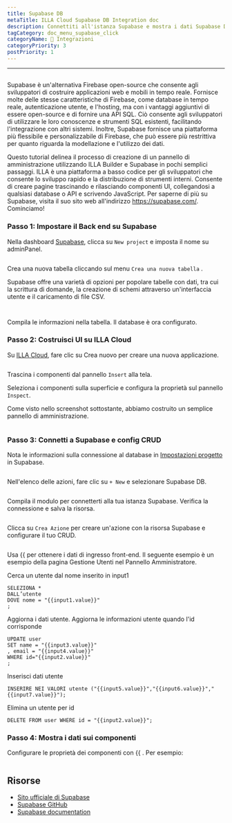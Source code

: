 ```yaml
---
title: Supabase DB
metaTitle: ILLA Cloud Supabase DB Integration doc
description: Connettiti all'istanza Supabase e mostra i dati Supabase DB sui componenti
tagCategory: doc_menu_supabase_click
categoryName: 🔨 Integrazioni
categoryPriority: 3
postPriority: 1
---
```


* * *

## <Heading hidden>Supabase DB</Heading>

Supabase è un'alternativa Firebase open-source che consente agli sviluppatori di costruire applicazioni web e mobili in tempo reale. Fornisce molte delle stesse caratteristiche di Firebase, come database in tempo reale, autenticazione utente, e l'hosting, ma con i vantaggi aggiuntivi di essere open-source e di fornire una API SQL. Ciò consente agli sviluppatori di utilizzare le loro conoscenze e strumenti SQL esistenti, facilitando l'integrazione con altri sistemi. Inoltre, Supabase fornisce una piattaforma più flessibile e personalizzabile di Firebase, che può essere più restrittiva per quanto riguarda la modellazione e l'utilizzo dei dati.

Questo tutorial delinea il processo di creazione di un pannello di amministrazione utilizzando ILLA Builder e Supabase in pochi semplici passaggi. ILLA è una piattaforma a basso codice per gli sviluppatori che consente lo sviluppo rapido e la distribuzione di strumenti interni. Consente di creare pagine trascinando e rilasciando componenti UI, collegandosi a qualsiasi database o API e scrivendo JavaScript. Per saperne di più su Supabase, visita il suo sito web all'indirizzo <https://supabase.com/>. Cominciamo!

### Passo 1: Impostare il Back end su Supabase

Nella dashboard [Supabase](https://app.supabase.com/projects), clicca su `New project` e imposta il nome su adminPanel.

<img
  src='https://cdn.illacloud.com/official-website/img/docs/assemble/supabase1.png'
  alt=""
/>

Crea una nuova tabella cliccando sul menu `Crea una nuova tabella` .

Supabase offre una varietà di opzioni per popolare tabelle con dati, tra cui la scrittura di domande, la creazione di schemi attraverso un'interfaccia utente e il caricamento di file CSV.

<img
  src='https://cdn.illacloud.com/official-website/img/docs/assemble/supabase2.png'
  alt=""
/>

<img
  src='https://cdn.illacloud.com/official-website/img/docs/assemble/supabase3.png'
  alt=""
/>

Compila le informazioni nella tabella. Il database è ora configurato.

### Passo 2: Costruisci UI su ILLA Cloud

Su [ILLA Cloud](https://cloud.illacloud.com), fare clic su Crea nuovo per creare una nuova applicazione.

<img
  src='https://cdn.illacloud.com/official-website/img/docs/assemble/supabase4.png'
  alt=""
/>

Trascina i componenti dal pannello `Insert` alla tela.

Seleziona i componenti sulla superficie e configura la proprietà sul pannello `Inspect`.

Come visto nello screenshot sottostante, abbiamo costruito un semplice pannello di amministrazione.

<img
  src='https://cdn.illacloud.com/official-website/img/docs/assemble/supabase5.png'
  alt=""
/>

### Passo 3: Connetti a Supabase e config CRUD

Nota le informazioni sulla connessione al database in [Impostazioni progetto](https://app.supabase.com/project/hdcfnsxpwwgboqomdrhp/settings/database) in Supabase.

<img
  src='https://cdn.illacloud.com/official-website/img/docs/assemble/supabase6.png'
  alt=""
/>

Nell'elenco delle azioni, fare clic su `+ New` e selezionare Supabase DB.

<img
  src='https://cdn.illacloud.com/official-website/img/docs/assemble/supabase7.png'
  alt=""
/>

Compila il modulo per connetterti alla tua istanza Supabase. Verifica la connessione e salva la risorsa.

<img
  src='https://cdn.illacloud.com/official-website/img/docs/assemble/supabase8.png'
  alt=""
/>

Clicca su `Crea Azione` per creare un'azione con la risorsa Supabase e configurare il tuo CRUD.

<img
  src='https://cdn.illacloud.com/official-website/img/docs/assemble/supabase9.png'
  alt=""
/>

Usa {{ per ottenere i dati di ingresso front-end. Il seguente esempio è un esempio della pagina Gestione Utenti nel Pannello Amministratore.

Cerca un utente dal nome inserito in input1

```
SELEZIONA *
DALL’utente
DOVE nome = "{{input1.value}}"
;
```

Aggiorna i dati utente. Aggiorna le informazioni utente quando l'id corrisponde

```
UPDATE user
SET name = "{{input3.value}}"
, email = "{{input4.value}}"
WHERE id="{{input2.value}}"
;
```

Inserisci dati utente

```
INSERIRE NEI VALORI utente ("{{input5.value}}","{{input6.value}}","{{input7.value}}");
```

Elimina un utente per id

```
DELETE FROM user WHERE id = "{{input2.value}}";
```

### Passo 4: Mostra i dati sui componenti

Configurare le proprietà dei componenti con {{ . Per esempio:

<img
  src='https://cdn.illacloud.com/official-website/img/docs/assemble/supabase10.png'
  alt=""
/>

## Risorse

-   [Sito ufficiale di Supabase](https://supabase.com/)
-   [Supabase GitHub](https://github.com/supabase/supabase)
-   [Supabase documentation](https://supabase.com/docs)
